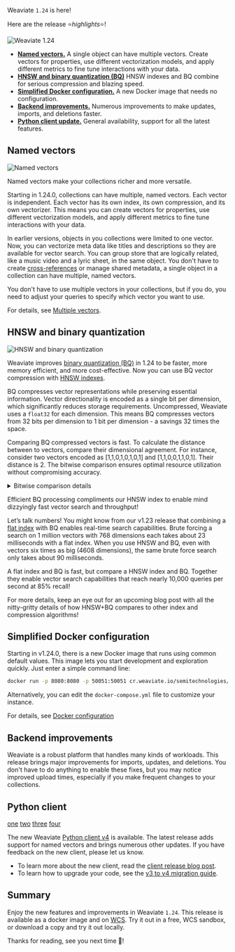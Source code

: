 Weaviate `1.24` is here!

Here are the release ⭐️*highlights*⭐️!

![Weaviate 1.24](./img/hero.png)

- [**Named vectors.**](/blog/weaviate-1-24-release#named-vectors) A single object can have multiple vectors. Create vectors for properties, use different vectorization models, and apply different metrics to fine tune interactions with your data.
- [**HNSW and binary quantization (BQ)**](/blog/weaviate-1-24-release#hnsw-and-binary-quantization) HNSW indexes and BQ combine for serious compression and blazing speed.
- [**Simplified Docker configuration.**](/blog/weaviate-1-24-release#simplified-docker-configuration) A new Docker image that needs no configuration. 
- [**Backend improvements.**](/blog/weaviate-1-24-release#backend-improvements) Numerous improvements to make updates, imports, and deletions faster.  
- [**Python client update.**](/blog/weaviate-1-24-release#python-client)  General availability, support for all the latest features.

## Named vectors

![Named vectors](./img/multi-vector.png)

Named vectors make your collections richer and more versatile.
 
Starting in 1.24.0, collections can have multiple, named vectors. Each vector is independent. Each vector has its own index, its own compression, and its own vectorizer. This means you can create vectors for properties, use different vectorization models, and apply different metrics to fine tune interactions with your data.

In earlier versions, objects in you collections were limited to one vector. Now, you can vectorize meta data like titles and descriptions so they are available for vector search. You can group store that are logically related, like a music video and a lyric sheet, in the same object. You don't have to create [cross-references](/developers/weaviate/manage-data/cross-references) or manage shared metadata, a single object in a collection can have multiple, named vectors.

You don't have to use multiple vectors in your collections, but if you do, you need to adjust your queries to specify which vector you want to use. 

For details, see [Multiple vectors](/developers/weaviate/config-refs/schema/multi-vector).

## HNSW and binary quantization 

![HNSW and binary quantization](./img/hnsw-and-bq.png)

Weaviate improves [binary quantization (BQ)](/developers/weaviate/configuration/bq-compression) in 1.24 to be faster, more memory efficient, and more cost-effective. Now you can use BQ vector compression with [HNSW indexes](/developers/weaviate/concepts/vector-index#what-is-hierarchical-navigable-small-world-hnsw).

BQ compresses vector representations while preserving essential information. Vector directionality is encoded as a single bit per dimension, which significantly reduces storage requirements. Uncompressed, Weaviate uses a `float32` for each dimension. This means BQ compresses vectors from 32 bits per dimension to 1 bit per dimension - a savings 32 times the space.

Comparing BQ compressed vectors is fast. To calculate the distance between to vectors, compare their dimensional agreement. For instance, consider two vectors encoded as [1,1,0,1,0,1,0,1] and [1,1,0,0,1,1,0,1]. Their distance is 2. The bitwise comparison ensures optimal resource utilization without compromising accuracy. 

<details>
  <summary>
    Bitwise comparison details
  </summary>

Compare each value in vector one with the corresponding value in vector two. If they are the same, score `0`. If they are different, score `1`. The distance between the vectors is the sum of the bitwise comparisons.
    
```
[1,1,0,1,0,1,0,1]
[1,1,0,0,1,1,0,1]
-----------------
 0+0+0+1+1+0+0+0 = 2
 ```

</details>

Efficient BQ processing compliments our HNSW index to enable mind dizzyingly fast vector search and throughput!

Let’s talk numbers! You might know from our v1.23 release that combining a [flat index](/developers/weaviate/concepts/vector-index#flat-index) with BQ enables real-time search capabilities. Brute forcing a search on 1 million vectors with 768 dimensions each takes about 23 milliseconds with a flat index. When you use HNSW and BQ, even with vectors six times as big (4608 dimensions), the same brute force search only takes about 90 milliseconds.

A flat index and BQ is fast, but compare a HNSW index and BQ. Together they enable vector search capabilities that reach nearly 10,000 queries per second at 85% recall!

For more details, keep an eye out for an upcoming blog post with all the nitty-gritty details of how HNSW+BQ compares to other index and compression algorithms!

## Simplified Docker configuration

Starting in v1.24.0, there is a new Docker image that runs using common default values. This image lets you start development and exploration quickly. Just enter a simple command line:

```bash
docker run -p 8080:8080 -p 50051:50051 cr.weaviate.io/semitechnologies/weaviate:1.24.0
```

Alternatively, you can edit the `docker-compose.yml` file to customize your instance.

For details, see [Docker configuration](/developers/weaviate/installation/docker-compose)

## Backend improvements

Weaviate is a robust platform that handles many kinds of workloads. This release brings major improvements for imports, updates, and deletions. You don't have to do anything to enable these fixes, but you may notice improved upload times, especially if you make frequent changes to your collections.

## Python client


[one](/developers/weaviate/client-libraries/python/index.md) 
[two](/developers/weaviate/client-libraries/python) 
[three](../developers/weaviate/client-libraries/python/index.md) 
[four](../developers/weaviate/client-libraries/python) 

The new Weaviate [Python client v4](/developers/weaviate/client-libraries/python/index.md) is available. The latest release adds support for named vectors and brings numerous other updates. If you have feedback on the new client, please let us know. 

- To learn more about the new client, read the [client release blog post](../2024-02-01-py-client-v4-release/index.mdx). 
- To learn how to upgrade your code, see the [v3 to v4 migration guide](/developers/weaviate/client-libraries/python/v3_v4_migration).

## Summary

Enjoy the new features and improvements in Weaviate `1.24`. This release is available as a docker image and on [WCS](https://console.weaviate.cloud/). Try it out in a free, WCS sandbox, or download a copy and try it out locally.

Thanks for reading, see you next time 👋!
